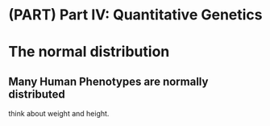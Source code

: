 # (PART) Part IV: Quantitative Genetics {-} 

# The normal distribution


## Many Human Phenotypes are normally distributed

think about weight and height.


